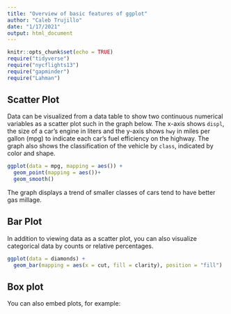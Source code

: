 ```yaml
---
title: "Overview of basic features of ggplot"
author: "Caleb Trujillo"
date: "1/17/2021"
output: html_document
---
```


```r
knitr::opts_chunk$set(echo = TRUE)
require("tidyverse")
require("nycflights13")
require("gapminder")
require("Lahman")
```

##  Scatter Plot

Data can be visualized from a data table to show two continuous numerical variables as a scatter plot such in the graph below. The x-axis shows `displ`, the size of a car’s engine in liters and the y-axis shows `hwy` in miles per gallon (mpg) to indicate each car’s fuel efficiency on the highway. The graph also shows the classification of the vehicle by `class`, indicated by color and shape.

```r

ggplot(data = mpg, mapping = aes()) +
  geom_point(mapping = aes())+
  geom_smooth()

```

The graph displays a trend of smaller classes of cars tend to have better gas millage. 

## Bar Plot

In addition to viewing data as a scatter plot, you can also visualize categorical data by counts or relative percentages.  

```r

ggplot(data = diamonds) + 
  geom_bar(mapping = aes(x = cut, fill = clarity), position = "fill")

```

## Box plot

You can also embed plots, for example:

```r

```



